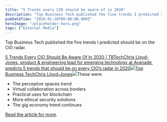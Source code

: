 ```yaml
---
title: "5 Trends every CIO should be aware of in 2020"
description: "Top Business Tech published the five trends I predicted should be on the CIO radar.  5 Trends Every CIO Should Be Aware Of In 2020 | TBTechChris Lloyd-Jones, product & engineering lead for emerging technology at Avanade, predicts 5 trends that should be on every CIO’s radar in 2020Top Business TechChris Lloyd-Jones [https://tbtech"
pubDateTime: "2020-01-20T00:00:00.000Z"
heroImage: "/placeholder-hero.png"
tags: ["External Media"]
---
```


Top Business Tech published the five trends I predicted should be on the CIO radar.

[5 Trends Every CIO Should Be Aware Of In 2020 | TBTechChris Lloyd-Jones, product & engineering lead for emerging technology at Avanade, predicts 5 trends that should be on every CIO’s radar in 2020![](https://tbtech.co/wp-content/uploads/2019/06/cropped-03_PNG_TBT_Logo_Ico_Col_G_220519-192x192.png)Top Business TechChris Lloyd-Jones![](https://tbtech.co/wp-content/uploads/2020/01/TrendFeat.png)](https://tbtech.co/5-trends-every-cio-should-be-aware-of-in-2020/)These were:

- The perceptive spaces trend
- Virtual collaboration across borders
- Practical uses for blockchain
- More ethical security solutions
- The gig economy trend continues

[Read the article for more](https://tbtech.co/5-trends-every-cio-should-be-aware-of-in-2020/).
